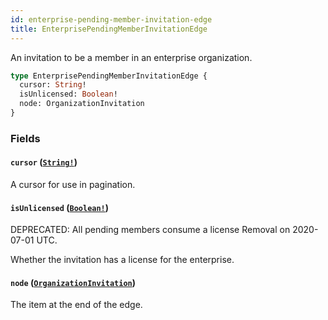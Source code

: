 ```yaml
---
id: enterprise-pending-member-invitation-edge
title: EnterprisePendingMemberInvitationEdge
---
```


An invitation to be a member in an enterprise organization.

```graphql
type EnterprisePendingMemberInvitationEdge {
  cursor: String!
  isUnlicensed: Boolean!
  node: OrganizationInvitation
}
```

### Fields

#### `cursor` ([`String!`](/docs/api/scalars/string))

A cursor for use in pagination.

#### `isUnlicensed` ([`Boolean!`](/docs/api/scalars/boolean))

<span class="badge badge--warning">DEPRECATED: All pending members consume a license Removal on 2020-07-01 UTC.</span>

Whether the invitation has a license for the enterprise.

#### `node` ([`OrganizationInvitation`](/docs/api/objects/organization-invitation))

The item at the end of the edge.
